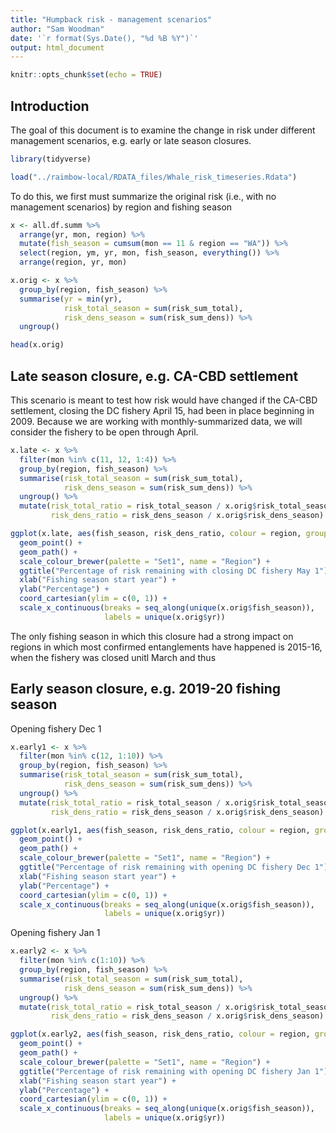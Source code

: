 ```yaml
---
title: "Humpback risk - management scenarios"
author: "Sam Woodman"
date: '`r format(Sys.Date(), "%d %B %Y")`'
output: html_document
---
```


```r
knitr::opts_chunk$set(echo = TRUE)
```

## Introduction

The goal of this document is to examine the change in risk under different management scenarios, e.g. early or late season closures.

```r
library(tidyverse)

load("../raimbow-local/RDATA_files/Whale_risk_timeseries.Rdata")
```

To do this, we first must summarize the original risk (i.e., with no management scenarios) by region and fishing season

```r
x <- all.df.summ %>% 
  arrange(yr, mon, region) %>% 
  mutate(fish_season = cumsum(mon == 11 & region == "WA")) %>% 
  select(region, ym, yr, mon, fish_season, everything()) %>% 
  arrange(region, yr, mon)

x.orig <- x %>% 
  group_by(region, fish_season) %>% 
  summarise(yr = min(yr), 
            risk_total_season = sum(risk_sum_total), 
            risk_dens_season = sum(risk_sum_dens)) %>% 
  ungroup()

head(x.orig)
```

## Late season closure, e.g. CA-CBD settlement

This scenario is meant to test how risk would have changed if the CA-CBD settlement, closing the DC fishery April 15, had been in place beginning in 2009. Because we are working with monthly-summarized data, we will consider the fishery to be open through April.

```r
x.late <- x %>% 
  filter(mon %in% c(11, 12, 1:4)) %>% 
  group_by(region, fish_season) %>% 
  summarise(risk_total_season = sum(risk_sum_total), 
            risk_dens_season = sum(risk_sum_dens)) %>% 
  ungroup() %>% 
  mutate(risk_total_ratio = risk_total_season / x.orig$risk_total_season, 
         risk_dens_ratio = risk_dens_season / x.orig$risk_dens_season)

ggplot(x.late, aes(fish_season, risk_dens_ratio, colour = region, group = region)) + 
  geom_point() + 
  geom_path() + 
  scale_colour_brewer(palette = "Set1", name = "Region") + 
  ggtitle("Percentage of risk remaining with closing DC fishery May 1") + 
  xlab("Fishing season start year") + 
  ylab("Percentage") + 
  coord_cartesian(ylim = c(0, 1)) +
  scale_x_continuous(breaks = seq_along(unique(x.orig$fish_season)), 
                     labels = unique(x.orig$yr))
```

The only fishing season in which this closure had a strong impact on regions in which most confirmed entanglements have happened is 2015-16, when the fishery was closed unitl March and thus 

## Early season closure, e.g. 2019-20 fishing season

Opening fishery Dec 1

```r
x.early1 <- x %>% 
  filter(mon %in% c(12, 1:10)) %>% 
  group_by(region, fish_season) %>% 
  summarise(risk_total_season = sum(risk_sum_total), 
            risk_dens_season = sum(risk_sum_dens)) %>% 
  ungroup() %>% 
  mutate(risk_total_ratio = risk_total_season / x.orig$risk_total_season, 
         risk_dens_ratio = risk_dens_season / x.orig$risk_dens_season)

ggplot(x.early1, aes(fish_season, risk_dens_ratio, colour = region, group = region)) + 
  geom_point() + 
  geom_path() + 
  scale_colour_brewer(palette = "Set1", name = "Region") + 
  ggtitle("Percentage of risk remaining with opening DC fishery Dec 1") + 
  xlab("Fishing season start year") + 
  ylab("Percentage") + 
  coord_cartesian(ylim = c(0, 1)) +
  scale_x_continuous(breaks = seq_along(unique(x.orig$fish_season)), 
                     labels = unique(x.orig$yr))
```

Opening fishery Jan 1

```r
x.early2 <- x %>% 
  filter(mon %in% c(1:10)) %>% 
  group_by(region, fish_season) %>% 
  summarise(risk_total_season = sum(risk_sum_total), 
            risk_dens_season = sum(risk_sum_dens)) %>% 
  ungroup() %>% 
  mutate(risk_total_ratio = risk_total_season / x.orig$risk_total_season, 
         risk_dens_ratio = risk_dens_season / x.orig$risk_dens_season)

ggplot(x.early2, aes(fish_season, risk_dens_ratio, colour = region, group = region)) + 
  geom_point() + 
  geom_path() + 
  scale_colour_brewer(palette = "Set1", name = "Region") + 
  ggtitle("Percentage of risk remaining with opening DC fishery Jan 1") + 
  xlab("Fishing season start year") + 
  ylab("Percentage") + 
  coord_cartesian(ylim = c(0, 1)) +
  scale_x_continuous(breaks = seq_along(unique(x.orig$fish_season)), 
                     labels = unique(x.orig$yr))
```
